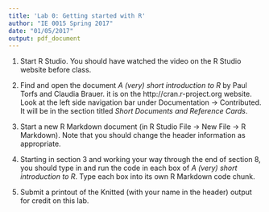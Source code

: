 ```yaml
---
title: 'Lab 0: Getting started with R'
author: "IE 0015 Spring 2017"
date: "01/05/2017"
output: pdf_document
---
```


1.  Start R Studio. You should have watched the video on the R Studio website before class.

2.  Find and open the document *A (very) short introduction to R* by Paul Torfs and Claudia Brauer. it is on the http://cran.r-project.org website. Look at the left side navigation bar under Documentation -> Contributed. It will be in the section titled *Short Documents and Reference Cards*.

3.  Start a new R Markdown document (in R Studio File -> New File -> R Markdown).  Note that you should change the header information as appropriate.

4.  Starting in section 3 and working your way through the end of section 8, you should type in and run the code in each box of *A (very) short introduction to R*.  Type each box into its own R Markdown code chunk.

5.  Submit a printout of the Knitted (with your name in the header) output for credit on this lab.